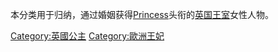 本分类用于归纳，通过婚姻获得[[Princess|Princess]]头衔的[[英国王室|英国王室]]女性人物。

[[Category:英國公主|Category:英國公主]]
[[Category:歐洲王妃|Category:歐洲王妃]]